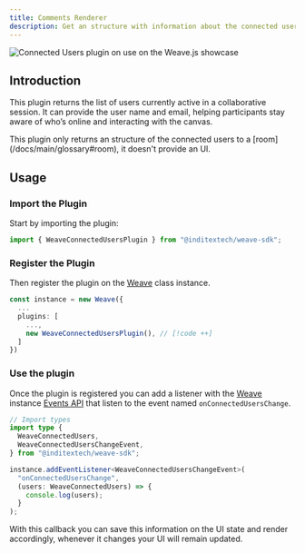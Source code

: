 ```yaml
---
title: Comments Renderer
description: Get an structure with information about the connected users
---
```


![Connected Users plugin on use on the Weave.js showcase](/images/plugins/connected-users.gif)

## Introduction

This plugin returns the list of users currently active in a collaborative session.
It can provide the user name and email, helping participants stay aware of who’s
online and interacting with the canvas.

<Callout title="UI Agnostic" type="info">
  This plugin only returns an structure of the connected users to a
  [room](/docs/main/glossary#room), it doesn't provide an UI.
</Callout>

## Usage

<div className="fd-steps">

<div className="[&_h3]:fd-step">

### Import the Plugin

Start by importing the plugin:

```ts
import { WeaveConnectedUsersPlugin } from "@inditextech/weave-sdk";
```

</div>

<div className='[&_h3]:fd-step'>

### Register the Plugin

Then register the plugin on the [Weave](/docs/sdk/api-reference/weave) class instance.

```ts
const instance = new Weave({
  ...
  plugins: [
    ...,
    new WeaveConnectedUsersPlugin(), // [!code ++]
  ]
})
```

</div>

<div className='[&_h3]:fd-step'>

### Use the plugin

Once the plugin is registered you can add a listener with the [Weave](/docs/sdk/api-reference/weave)
instance [Events API](/docs/sdk/api-reference/weave#events) that listen to the event named `onConnectedUsersChange`.

```ts
// Import types
import type {
  WeaveConnectedUsers,
  WeaveConnectedUsersChangeEvent,
} from "@inditextech/weave-sdk";

instance.addEventListener<WeaveConnectedUsersChangeEvent>(
  "onConnectedUsersChange",
  (users: WeaveConnectedUsers) => {
    console.log(users);
  }
);
```

With this callback you can save this information on the UI state and render accordingly, whenever it
changes your UI will remain updated.

</div>

</div>
